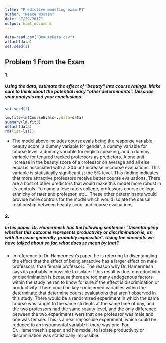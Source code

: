 ```yaml
---
title: "Predictive modeling exam P1"
author: "Reece Wooten"
date: "7/29/2017"
output: html_document
---
```


```r
data=read.csv("BeautyData.csv")
attach(data)
set.seed(1)

```
## Problem 1 From the Exam
#### 1. 
##### Using the data, estimate the effect of “beauty” into course ratings. Make sure to think about the potential many “other determinants”. Describe your analysis and your conclusions.

```r
set.seed(1)

lm.fit3=lm(CourseEvals~.,data=data)
summary(lm.fit3)
detach(data)
rm(list=ls())
```
* The model above includes course evals being the response variable, beauty score, a dummy variable for gender, a dummy variable for course level, a dummy variable for english speaking, and a dummy variable for tenured tracked professors as predictors. A one unit increase in the beauty score of a professor on average and all else equal is associated with a .304 unit increase in course evaluations. This variable is statistically significant at the 5% level. This finding indicates that more attractive professors receive better course evaluations. There are a host of other predictors that would make this model more robust in its controls. To name a few: raters college, professors course college, ethnicity of rater and professor, etc... These other determinants would provide more controls for the model which would isolate the causal relationship between beauty score and course evaluations. 

#### 2. 
##### In his paper, Dr. Hamermesh has the following sentence: “Disentangling whether this outcome represents productivity or discrimination is, as with the issue generally, probably impossible”. Using the concepts we have talked about so far, what does he mean by that?
* In reference to Dr. Hamermesh's paper, he is referring to disentangling the effect that the effect of being attractive has a larger effect on male professors, than female professors. The reason why Dr. Hamermesh says its probably impossible to isolate if this result is due to productivity or discrimination is because there are too many endogenous factors within the study he ran to know for sure if the effect is discrimination or productivity. There could be key unobserved variables within the determinate that determine course evaluations that aren't observed in this study. There would be a randomized experiment in which the same course was taught to the same students at the same time of day, and the two professors had the same beauty level, and the only difference between the two experiments were that one professor was male and one was female. This is a near impossible experiment, which could be reduced to an instrumental variable if there was one. For Dr. Hamermesh's paper, and his model, to isolate productivity or discrimination was statistically impossible. 

